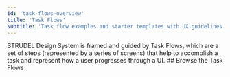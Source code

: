 ```yaml
---
id: 'task-flows-overview'
title: 'Task Flows'
subtitle: 'Task flow examples and starter templates with UX guidelines'
---
```


<Hero>
  STRUDEL Design System is framed and guided by Task Flows, which are a set of steps (represented by a series of screens) that help to accomplish a task and represent how a user progresses through a UI.
</Hero>
<PageContainer> 
  ## Browse the Task Flows
  <Stack spacing={2}>
    <TaskFlowCard name="Compare Data" showDescription showTags />
    <TaskFlowCard name="Contribute Data" showDescription showTags />
    <TaskFlowCard name="Explore Data" showDescription showTags />
    <TaskFlowCard name="Manage Account" showDescription showTags />
    <TaskFlowCard name="Monitor Activities" showDescription showTags />
    <TaskFlowCard name="Run Computation" showDescription showTags />
    <TaskFlowCard name="Run Interactive Computation" showDescription showTags />
    <TaskFlowCard name="Search Data Repositories" showDescription showTags />
    <TaskFlowCard name="Track State" showDescription showTags />
    <TaskFlowCard name="Add Notes" showDescription showTags />
    <TaskFlowCard name="Create Process Graph" showDescription showTags />
    <TaskFlowCard name="Review AI Feature Extraction" showDescription showTags />
  </Stack>
</PageContainer> 
